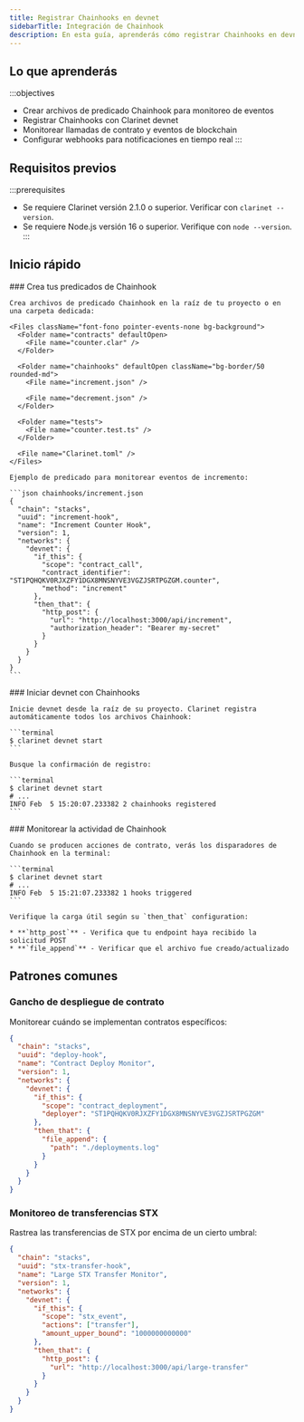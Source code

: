 ```yaml
---
title: Registrar Chainhooks en devnet
sidebarTitle: Integración de Chainhook
description: En esta guía, aprenderás cómo registrar Chainhooks en devnet para monitorear y reaccionar a eventos de contratos inteligentes durante el desarrollo local.
---
```

## Lo que aprenderás

:::objectives
* Crear archivos de predicado Chainhook para monitoreo de eventos
* Registrar Chainhooks con Clarinet devnet
* Monitorear llamadas de contrato y eventos de blockchain
* Configurar webhooks para notificaciones en tiempo real
:::

## Requisitos previos

:::prerequisites
* Se requiere Clarinet versión 2.1.0 o superior. Verificar con `clarinet --version`.
* Se requiere Node.js versión 16 o superior. Verifique con `node --version`.
:::

## Inicio rápido

<Steps>
  <Step>
    ### Crea tus predicados de Chainhook

    Crea archivos de predicado Chainhook en la raíz de tu proyecto o en una carpeta dedicada:

    <Files className="font-fono pointer-events-none bg-background">
      <Folder name="contracts" defaultOpen>
        <File name="counter.clar" />
      </Folder>

      <Folder name="chainhooks" defaultOpen className="bg-border/50 rounded-md">
        <File name="increment.json" />

        <File name="decrement.json" />
      </Folder>

      <Folder name="tests">
        <File name="counter.test.ts" />
      </Folder>

      <File name="Clarinet.toml" />
    </Files>

    Ejemplo de predicado para monitorear eventos de incremento:

    ```json chainhooks/increment.json
    {
      "chain": "stacks",
      "uuid": "increment-hook",
      "name": "Increment Counter Hook",
      "version": 1,
      "networks": {
        "devnet": {
          "if_this": {
            "scope": "contract_call",
            "contract_identifier": "ST1PQHQKV0RJXZFY1DGX8MNSNYVE3VGZJSRTPGZGM.counter",
            "method": "increment"
          },
          "then_that": {
            "http_post": {
              "url": "http://localhost:3000/api/increment",
              "authorization_header": "Bearer my-secret"
            }
          }
        }
      }
    }
    ```
  </Step>

  <Step>
    ### Iniciar devnet con Chainhooks

    Inicie devnet desde la raíz de su proyecto. Clarinet registra automáticamente todos los archivos Chainhook:

    ```terminal
    $ clarinet devnet start
    ```

    Busque la confirmación de registro:

    ```terminal
    $ clarinet devnet start
    # ...
    INFO Feb  5 15:20:07.233382 2 chainhooks registered
    ```
  </Step>

  <Step>
    ### Monitorear la actividad de Chainhook

    Cuando se producen acciones de contrato, verás los disparadores de Chainhook en la terminal:

    ```terminal
    $ clarinet devnet start
    # ...
    INFO Feb  5 15:21:07.233382 1 hooks triggered
    ```

    Verifique la carga útil según su `then_that` configuration:

    * **`http_post`** - Verifica que tu endpoint haya recibido la solicitud POST
    * **`file_append`** - Verificar que el archivo fue creado/actualizado
  </Step>
</Steps>

## Patrones comunes

### Gancho de despliegue de contrato

Monitorear cuándo se implementan contratos específicos:

```json chainhooks/deploy-monitor.json
{
  "chain": "stacks",
  "uuid": "deploy-hook",
  "name": "Contract Deploy Monitor",
  "version": 1,
  "networks": {
    "devnet": {
      "if_this": {
        "scope": "contract_deployment",
        "deployer": "ST1PQHQKV0RJXZFY1DGX8MNSNYVE3VGZJSRTPGZGM"
      },
      "then_that": {
        "file_append": {
          "path": "./deployments.log"
        }
      }
    }
  }
}
```

### Monitoreo de transferencias STX

Rastrea las transferencias de STX por encima de un cierto umbral:

```json chainhooks/stx-transfers.json
{
  "chain": "stacks",
  "uuid": "stx-transfer-hook",
  "name": "Large STX Transfer Monitor",
  "version": 1,
  "networks": {
    "devnet": {
      "if_this": {
        "scope": "stx_event",
        "actions": ["transfer"],
        "amount_upper_bound": "1000000000000"
      },
      "then_that": {
        "http_post": {
          "url": "http://localhost:3000/api/large-transfer"
        }
      }
    }
  }
}
```
